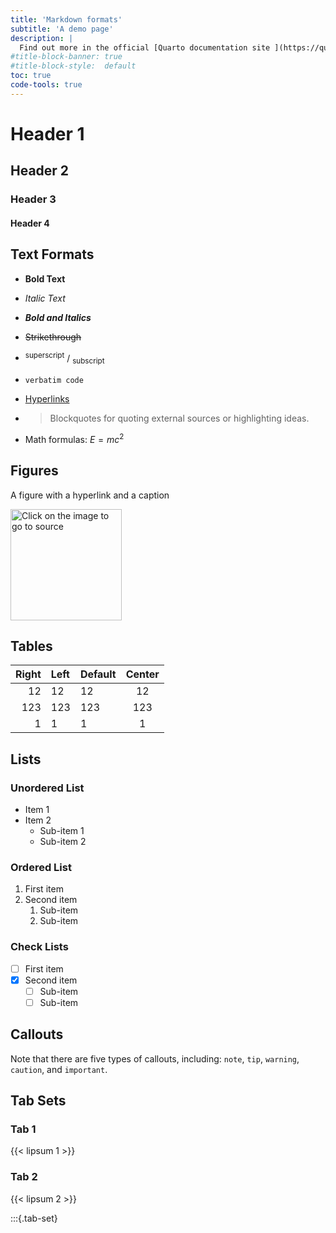 ---
title: 'Markdown formats' 
subtitle: 'A demo page'
description: |
  Find out more in the official [Quarto documentation site ](https://quarto.org/docs/authoring/markdown-basics.html). Click on '</> code' to see how the page looks in plain text with Markdown formatting marks. 
#title-block-banner: true
#title-block-style:  default 
toc: true
code-tools: true
---

# Header 1

## Header 2

### Header 3

#### Header 4

## Text Formats

-   **Bold Text**

-   *Italic Text*

-   ***Bold and Italics***

-   ~~Strikethrough~~

-   ^superscript^ / ~subscript~

-   `verbatim code`

-   [Hyperlinks](https://quarto.org)

-   

    > Blockquotes for quoting external sources or highlighting ideas.

-   Math formulas: $E = mc^2$

## Figures

A figure with a hyperlink and a caption

[![Click on the image to go to source](https://upload.wikimedia.org/wikipedia/commons/3/36/Carmina_Cantabrigiensia_Manuscr-C-fol436v.jpg "An elephant"){width="178"}](https://upload.wikimedia.org/wikipedia/commons/3/36/Carmina_Cantabrigiensia_Manuscr-C-fol436v.jpg)

## Tables

| Right | Left | Default | Center |
|------:|:-----|---------|:------:|
|    12 | 12   | 12      |   12   |
|   123 | 123  | 123     |  123   |
|     1 | 1    | 1       |   1    |

## Lists

### Unordered List

-   Item 1
-   Item 2
    -   Sub-item 1
    -   Sub-item 2

### Ordered List

1.  First item
2.  Second item
    1.  Sub-item
    2.  Sub-item

### Check Lists

-   [ ] First item
-   [x] Second item
    -   [ ] Sub-item
    -   [ ] Sub-item

## Callouts

::: {.callout-note collapse="TRUE"}
Note that there are five types of callouts, including: `note`, `tip`, `warning`, `caution`, and `important`.
:::

## Tab Sets

::: panel-tabset
### Tab 1

{{< lipsum 1 >}}

### Tab 2

{{< lipsum 2 >}}
:::

:::{.tab-set}

